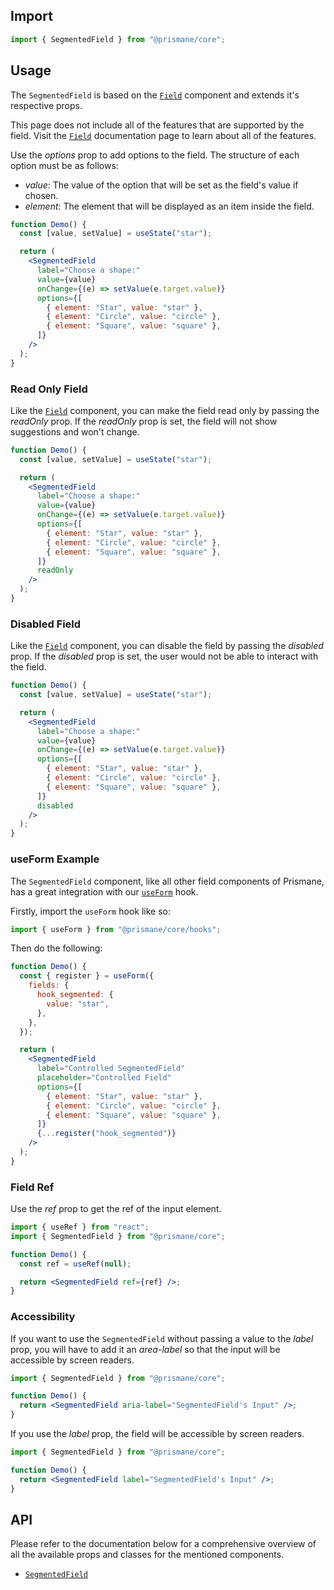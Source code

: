 ## Import

```js
import { SegmentedField } from "@prismane/core";
```

## Usage

The `SegmentedField` is based on the [`Field`](/docs/components/inputs/field) component and extends it's respective props.

This page does not include all of the features that are supported by the field. Visit the [`Field`](/docs/components/inputs/field) documentation page to learn about all of the features.

Use the _options_ prop to add options to the field. The structure of each option must be as follows:

- _value_: The value of the option that will be set as the field's value if chosen.
- _element_: The element that will be displayed as an item inside the field.

```jsx preview
function Demo() {
  const [value, setValue] = useState("star");

  return (
    <SegmentedField
      label="Choose a shape:"
      value={value}
      onChange={(e) => setValue(e.target.value)}
      options={[
        { element: "Star", value: "star" },
        { element: "Circle", value: "circle" },
        { element: "Square", value: "square" },
      ]}
    />
  );
}
```

### Read Only Field

Like the [`Field`](/docs/components/field) component, you can make the field read only by passing the _readOnly_ prop. If the _readOnly_ prop is set, the field will not show suggestions and won't change.

```jsx preview
function Demo() {
  const [value, setValue] = useState("star");

  return (
    <SegmentedField
      label="Choose a shape:"
      value={value}
      onChange={(e) => setValue(e.target.value)}
      options={[
        { element: "Star", value: "star" },
        { element: "Circle", value: "circle" },
        { element: "Square", value: "square" },
      ]}
      readOnly
    />
  );
}
```

### Disabled Field

Like the [`Field`](/docs/components/field) component, you can disable the field by passing the _disabled_ prop. If the _disabled_ prop is set, the user would not be able to interact with the field.

```jsx preview
function Demo() {
  const [value, setValue] = useState("star");

  return (
    <SegmentedField
      label="Choose a shape:"
      value={value}
      onChange={(e) => setValue(e.target.value)}
      options={[
        { element: "Star", value: "star" },
        { element: "Circle", value: "circle" },
        { element: "Square", value: "square" },
      ]}
      disabled
    />
  );
}
```

### useForm Example

The `SegmentedField` component, like all other field components of Prismane, has a great integration with our [`useForm`](/docs/hooks/use-form) hook.

Firstly, import the `useForm` hook like so:

```js
import { useForm } from "@prismane/core/hooks";
```

Then do the following:

```jsx preview
function Demo() {
  const { register } = useForm({
    fields: {
      hook_segmented: {
        value: "star",
      },
    },
  });

  return (
    <SegmentedField
      label="Controlled SegmentedField"
      placeholder="Controlled Field"
      options={[
        { element: "Star", value: "star" },
        { element: "Circle", value: "circle" },
        { element: "Square", value: "square" },
      ]}
      {...register("hook_segmented")}
    />
  );
}
```

### Field Ref

Use the _ref_ prop to get the ref of the input element.

```jsx
import { useRef } from "react";
import { SegmentedField } from "@prismane/core";

function Demo() {
  const ref = useRef(null);

  return <SegmentedField ref={ref} />;
}
```

### Accessibility

If you want to use the `SegmentedField` without passing a value to the _label_ prop, you will have to add it an _area-label_ so that the input will be accessible by screen readers.

```jsx
import { SegmentedField } from "@prismane/core";

function Demo() {
  return <SegmentedField aria-label="SegmentedField's Input" />;
}
```

If you use the _label_ prop, the field will be accessible by screen readers.

```jsx
import { SegmentedField } from "@prismane/core";

function Demo() {
  return <SegmentedField label="SegmentedField's Input" />;
}
```

## API

Please refer to the documentation below for a comprehensive overview of all the available props and classes for the mentioned components.

- [`SegmentedField`](/docs/components-api/inputs/segmented-field-api)
